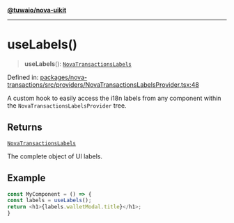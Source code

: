 [**@tuwaio/nova-uikit**](../../../../README.md)

***

# useLabels()

> **useLabels**(): [`NovaTransactionsLabels`](../../type-aliases/NovaTransactionsLabels.md)

Defined in: [packages/nova-transactions/src/providers/NovaTransactionsLabelsProvider.tsx:48](https://github.com/TuwaIO/nova-uikit/blob/941686f5cef2d9d428cf81a1b76de3074dd4e31d/packages/nova-transactions/src/providers/NovaTransactionsLabelsProvider.tsx#L48)

A custom hook to easily access the i18n labels from any component
within the `NovaTransactionsLabelsProvider` tree.

## Returns

[`NovaTransactionsLabels`](../../type-aliases/NovaTransactionsLabels.md)

The complete object of UI labels.

## Example

```ts
const MyComponent = () => {
const labels = useLabels();
return <h1>{labels.walletModal.title}</h1>;
}
```
